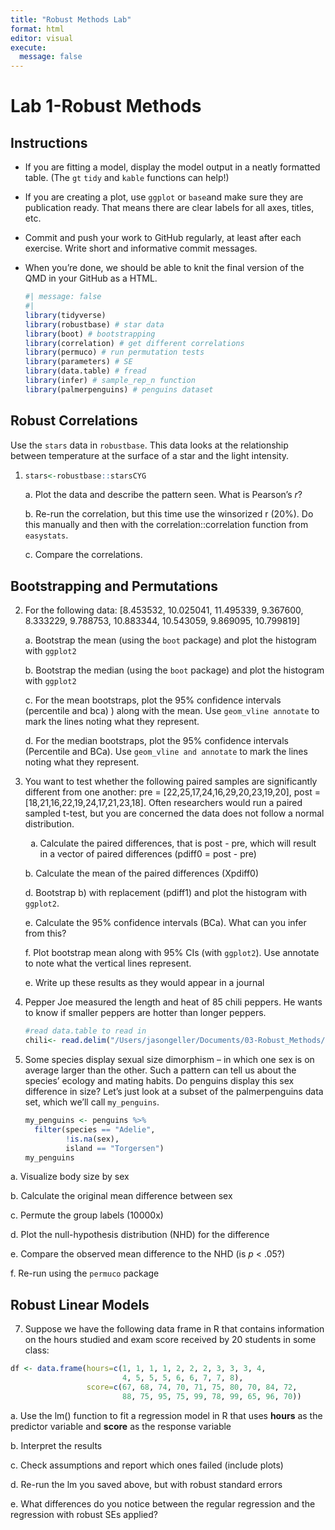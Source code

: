 ```yaml
---
title: "Robust Methods Lab"
format: html
editor: visual
execute: 
  message: false
---
```


# Lab 1-Robust Methods

## Instructions

-   If you are fitting a model, display the model output in a neatly formatted table. (The `gt` `tidy` and `kable` functions can help!)

-   If you are creating a plot, use `ggplot` or `base`and make sure they are publication ready. That means there are clear labels for all axes, titles, etc.

-   Commit and push your work to GitHub regularly, at least after each exercise. Write short and informative commit messages.

-   When you're done, we should be able to knit the final version of the QMD in your GitHub as a HTML.

    ```r
    #| message: false
    #| 
    library(tidyverse)
    library(robustbase) # star data
    library(boot) # bootstrapping
    library(correlation) # get different correlations
    library(permuco) # run permutation tests
    library(parameters) # SE
    library(data.table) # fread 
    library(infer) # sample_rep_n function
    library(palmerpenguins) # penguins dataset


    ```

## Robust Correlations

Use the `stars` data in `robustbase`. This data looks at the relationship between temperature at the surface of a star and the light intensity.

1.  

    ```r
    stars<-robustbase::starsCYG
    ```

    a\. Plot the data and describe the pattern seen. What is Pearson's *r*?

    b\. Re-run the correlation, but this time use the winsorized r (20%). Do this manually and then with the correlation::correlation function from `easystats`.

    c\. Compare the correlations.

## Bootstrapping and Permutations

2.  For the following data: \[8.453532, 10.025041, 11.495339, 9.367600, 8.333229, 9.788753, 10.883344, 10.543059, 9.869095, 10.799819\]

    a\. Bootstrap the mean (using the `boot` package) and plot the histogram with `ggplot2`

    b\. Bootstrap the median (using the `boot` package) and plot the histogram with `ggplot2`

    c\. For the mean bootstraps, plot the 95% confidence intervals (percentile and bca) ) along with the mean. Use `geom_vline annotate` to mark the lines noting what they represent.

    d\. For the median bootstraps, plot the 95% confidence intervals (Percentile and BCa). Use `geom_vline and annotate` to mark the lines noting what they represent.

3.  You want to test whether the following paired samples are significantly different from one another: pre = \[22,25,17,24,16,29,20,23,19,20\], post = \[18,21,16,22,19,24,17,21,23,18\]. Often researchers would run a paired sampled t-test, but you are concerned the data does not follow a normal distribution.

    a.  Calculate the paired differences, that is post - pre, which will result in a vector of paired differences (pdiff0 = post - pre)

    b\. Calculate the mean of the paired differences (Xpdiff0)

    d\. Bootstrap b) with replacement (pdiff1) and plot the histogram with `ggplot2`.

    e\. Calculate the 95% confidence intervals (BCa). What can you infer from this?

    f\. Plot bootstrap mean along with 95% CIs (with `ggplot2`). Use annotate to note what the vertical lines represent.

    e\. Write up these results as they would appear in a journal

4.  Pepper Joe measured the length and heat of 85 chili peppers. He wants to know if smaller peppers are hotter than longer peppers.

    ```r
    #read data.table to read in
    chili<- read.delim("/Users/jasongeller/Documents/03-Robust_Methods/data/chillis.csv")
    ```

5.  Some species display sexual size dimorphism -- in which one sex is on average larger than the other. Such a pattern can tell us about the species' ecology and mating habits. Do penguins display this sex difference in size? Let's just look at a subset of the palmerpenguins data set, which we'll call `my_penguins`.

    ```r
    my_penguins <- penguins %>% 
      filter(species == "Adelie",
             !is.na(sex), 
             island == "Torgersen") 
    my_penguins
    ```

a\. Visualize body size by sex

b\. Calculate the original mean difference between sex

c\. Permute the group labels (10000x)

d\. Plot the null-hypothesis distribution (NHD) for the difference

e\. Compare the observed mean difference to the NHD (is *p* \< .05?)

f\. Re-run using the `permuco` package

## Robust Linear Models

7.  Suppose we have the following data frame in R that contains information on the hours studied and exam score received by 20 students in some class:

```r
df <- data.frame(hours=c(1, 1, 1, 1, 2, 2, 2, 3, 3, 3, 4,
                         4, 5, 5, 5, 6, 6, 7, 7, 8),
                 score=c(67, 68, 74, 70, 71, 75, 80, 70, 84, 72,
                         88, 75, 95, 75, 99, 78, 99, 65, 96, 70))

```

a\. Use the lm() function to fit a regression model in R that uses **hours** as the predictor variable and **score** as the response variable

b\. Interpret the results

c\. Check assumptions and report which ones failed (include plots)

d\. Re-run the lm you saved above, but with robust standard errors

e\. What differences do you notice between the regular regression and the regression with robust SEs applied?
